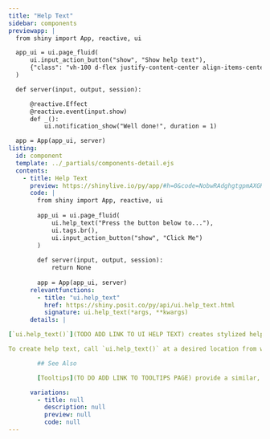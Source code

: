 ```yaml
---
title: "Help Text"
sidebar: components 
previewapp: |
  from shiny import App, reactive, ui

  app_ui = ui.page_fluid(
      ui.input_action_button("show", "Show help text"),
      {"class": "vh-100 d-flex justify-content-center align-items-center px-4"}
  )

  def server(input, output, session):

      @reactive.Effect
      @reactive.event(input.show)
      def _():
          ui.notification_show("Well done!", duration = 1)

  app = App(app_ui, server)
listing:
  id: component
  template: ../_partials/components-detail.ejs
  contents:
    - title: Help Text
      preview: https://shinylive.io/py/app/#h=0&code=NobwRAdghgtgpmAXGKAHVA6VBPMAaMAYwHsIAXOcpMAMwCdiYACAZwAsBLCbJjmVYnTJMAgujxM6cKITIcAbnAkBXDgB0IGtKgD6qpgF4mqrFADmcHTQA2qgCYAKDUxfGOGNnGu6KADzJOYAAKUiwsTGSeTABGymRkpDFexADuEcQYmWpgAJR4zq4mZOYsGNF0DnkFLiZcqHE6MnKkOrHxpIHsqdkS2QDC1hyEANZMALJwPbwQgxBwhkwAYlDWLHA5GhuaEHZwNKxwdIoVdXESxHH1ZBJrYRykOYjVknBkynQQTABypJPb2gsxKgHNo9BwbodjjkwABfAC6QA
      code: |
        from shiny import App, reactive, ui
        
        app_ui = ui.page_fluid(
            ui.help_text("Press the button below to..."),
            ui.tags.br(),
            ui.input_action_button("show", "Click Me")
        )
        
        def server(input, output, session):
            return None
        
        app = App(app_ui, server)
      relevantfunctions:
        - title: "ui.help_text"
          href: https://shiny.posit.co/py/api/ui.help_text.html
          signature: ui.help_text(*args, **kwargs)
      details: |

[`ui.help_text()`](TODO ADD LINK TO UI HELP TEXT) creates stylized help text which can be added to the user interface to provide additional explanation or context. 

To create help text, call `ui.help_text()` at a desired location from within your `app_ui`. Then pass `ui.help_text()` one or more help text strings (or other inline HTML elements) to place into the `app_ui`.

        ## See Also

        [Tooltips](TO DO ADD LINK TO TOOLTIPS PAGE) provide a similar, but alternative way to display information to the user.

      variations:
        - title: null
          description: null
          preview: null
          code: null
---
```


:::{.component}
:::

